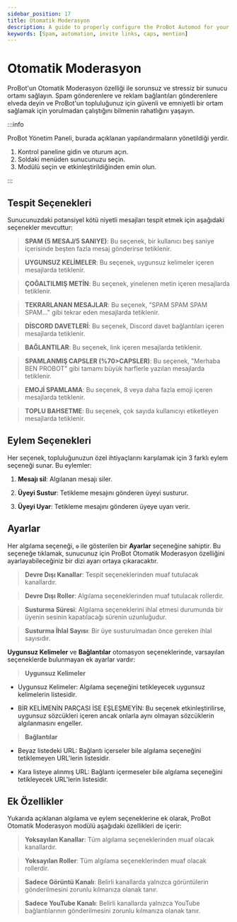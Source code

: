 ```yaml
---
sidebar_position: 17
title: Otomatik Moderasyon
description: A guide to properly configure the ProBot Automod for your server
keywords: [Spam, automation, invite links, caps, mention] 
---
```



# Otomatik Moderasyon

ProBot'un Otomatik Moderasyon özelliği ile sorunsuz ve stressiz bir sunucu ortamı sağlayın. Spam gönderenlere ve reklam bağlantıları gönderenlere elveda deyin ve ProBot'un topluluğunuz için güvenli ve emniyetli bir ortam sağlamak için yorulmadan çalıştığını bilmenin rahatlığını yaşayın.

:::info

ProBot Yönetim Paneli, burada açıklanan yapılandırmaların yönetildiği yerdir.

1. Kontrol paneline gidin ve oturum açın.
2. Soldaki menüden sunucunuzu seçin.
3. Modülü seçin ve etkinleştirildiğinden emin olun.

:::

## Tespit Seçenekleri

Sunucunuzdaki potansiyel kötü niyetli mesajları tespit etmek için aşağıdaki seçenekler mevcuttur:

> **SPAM (5 MESAJ/5 SANIYE)**: Bu seçenek, bir kullanıcı beş saniye içerisinde beşten fazla mesaj gönderirse tetiklenir.

> **UYGUNSUZ KELİMELER**: Bu seçenek, uygunsuz kelimeler içeren mesajlarda tetiklenir.

> **ÇOĞALTILMIŞ METİN**: Bu seçenek, yinelenen metin içeren mesajlarda tetiklenir.

> **TEKRARLANAN MESAJLAR**: Bu seçenek, "SPAM SPAM SPAM SPAM..." gibi tekrar eden mesajlarda tetiklenir.

> **DİSCORD DAVETLERİ**: Bu seçenek, Discord davet bağlantıları içeren mesajlarda tetiklenir.

> **BAĞLANTILAR**: Bu seçenek, link içeren mesajlarda tetiklenir.

> **SPAMLANMIŞ CAPSLER (%70>CAPSLER)**: Bu seçenek, "Merhaba BEN PROBOT" gibi tamamı büyük harflerle yazılan mesajlarda tetiklenir.

> **EMOJİ SPAMLAMA**: Bu seçenek, 8 veya daha fazla emoji içeren mesajlarda tetiklenir.

> **TOPLU BAHSETME**: Bu seçenek, çok sayıda kullanıcıyı etiketleyen mesajlarda tetiklenir.

## Eylem Seçenekleri

Her seçenek, topluluğunuzun özel ihtiyaçlarını karşılamak için 3 farklı eylem seçeneği sunar. Bu eylemler:

1. **Mesajı sil**: Algılanan mesajı siler.

2. **Üyeyi Sustur**: Tetikleme mesajını gönderen üyeyi susturur.

3. **Üyeyi Uyar**: Tetikleme mesajını gönderen üyeye uyarı verir.

## Ayarlar

Her algılama seçeneği, `⚙️` ile gösterilen bir **Ayarlar** seçeneğine sahiptir. Bu seçeneğe tıklamak, sunucunuz için ProBot Otomatik Moderasyon özelliğini ayarlayabileceğiniz bir dizi ayarı ortaya çıkaracaktır.

> **Devre Dışı Kanallar**: Tespit seçeneklerinden muaf tutulacak kanallardır.

> **Devre Dışı Roller**: Algılama seçeneklerinden muaf tutulacak rollerdir.

> **Susturma Süresi**: Algılama seçeneklerini ihlal etmesi durumunda bir üyenin sesinin kapatılacağı sürenin uzunluğudur.

> **Susturma İhlal Sayısı**: Bir üye susturulmadan önce gereken ihlal sayısıdır.

**Uygunsuz Kelimeler** ve **Bağlantılar** otomasyon seçeneklerinde, varsayılan seçeneklerde bulunmayan ek ayarlar vardır:

> **Uygunsuz Kelimeler**

- Uygunsuz Kelimeler: Algılama seçeneğini tetikleyecek uygunsuz kelimelerin listesidir.

- BİR KELİMENİN PARÇASI İSE EŞLEŞMEYİN: Bu seçenek etkinleştirilirse, uygunsuz sözcükleri içeren ancak onlarla aynı olmayan sözcüklerin algılanmasını engeller.

> **Bağlantılar**

- Beyaz listedeki URL: Bağlantı içerseler bile algılama seçeneğini tetiklemeyen URL'lerin listesidir.

- Kara listeye alınmış URL: Bağlantı içermeseler bile algılama seçeneğini tetikleyecek URL'lerin listesidir.

## Ek Özellikler

Yukarıda açıklanan algılama ve eylem seçeneklerine ek olarak, ProBot Otomatik Moderasyon modülü aşağıdaki özellikleri de içerir:

> **Yoksayılan Kanallar**: Tüm algılama seçeneklerinden muaf olacak kanallardır.

> **Yoksayılan Roller**: Tüm algılama seçeneklerinden muaf olacak rollerdir.

> **Sadece Görüntü Kanalı**: Belirli kanallarda yalnızca görüntülerin gönderilmesini zorunlu kılmanıza olanak tanır.

> **Sadece YouTube Kanalı**: Belirli kanallarda yalnızca YouTube bağlantılarının gönderilmesini zorunlu kılmanıza olanak tanır.
